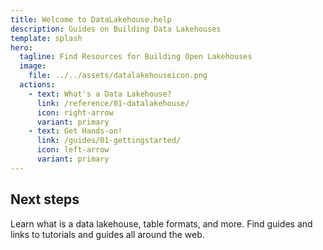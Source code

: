 ```yaml
---
title: Welcome to DataLakehouse.help
description: Guides on Building Data Lakehouses
template: splash
hero:
  tagline: Find Resources for Building Open Lakehouses
  image:
    file: ../../assets/datalakehouseicon.png
  actions:
    - text: What's a Data Lakehouse?
      link: /reference/01-datalakehouse/
      icon: right-arrow
      variant: primary
    - text: Get Hands-on!
      link: /guides/01-gettingstarted/
      icon: left-arrow
	  variant: primary
---
```



## Next steps

<CardGrid stagger>
	<Card title="Reference" icon="document">
		Learn what is a data lakehouse, table formats, and more.
	</Card>
	<Card title="How-To" icon="add-document">
		Find guides and links to tutorials and guides all around the web.
	</Card>
</CardGrid>
